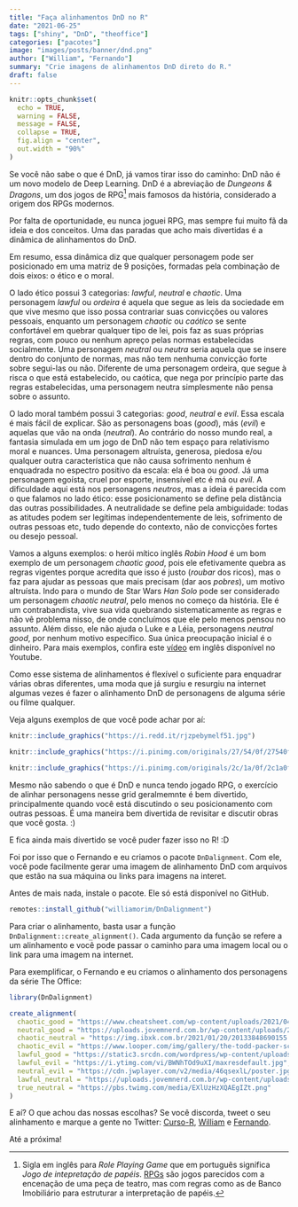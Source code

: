 ```yaml
---
title: "Faça alinhamentos DnD no R"
date: "2021-06-25"
tags: ["shiny", "DnD", "theoffice"]
categories: ["pacotes"]
image: "images/posts/banner/dnd.png"
author: ["William", "Fernando"]
summary: "Crie imagens de alinhamentos DnD direto do R."
draft: false
---
```


```r
knitr::opts_chunk$set(
  echo = TRUE,
  warning = FALSE, 
  message = FALSE, 
  collapse = TRUE,
  fig.align = "center",
  out.width = "90%"
)
```

Se você não sabe o que é DnD, já vamos tirar isso do caminho: DnD não é um novo modelo de Deep Learning. DnD é a abreviação de _Dungeons & Dragons_, um dos jogos de RPG[^sigla] mais famosos da história, considerado a origem dos RPGs modernos.

[^sigla]: Sigla em inglês para _Role Playing Game_ que em português significa _Jogo de intepretação de papéis_. [RPGs](https://pt.wikipedia.org/wiki/Role-playing_game) são jogos parecidos com a encenação de uma peça de teatro, mas com regras como as de Banco Imobiliário para estruturar a interpretação de papéis.

Por falta de oportunidade, eu nunca joguei RPG, mas sempre fui muito fã da ideia e dos conceitos. Uma das paradas que acho mais divertidas é a dinâmica de alinhamentos do DnD.

Em resumo, essa dinâmica diz que qualquer personagem pode ser posicionado em uma matriz de 9 posições, formadas pela combinação de dois eixos: o ético e o moral. 

O lado ético possui 3 categorias: *lawful*, *neutral* e *chaotic*. Uma personagem *lawful* ou _ordeira_ é aquela que segue as leis da sociedade em que vive mesmo que isso possa contrariar suas convicções ou valores pessoais, enquanto um personagem *chaotic* ou _caótico_ se sente confortável em quebrar qualquer tipo de lei, pois faz as suas próprias regras, com pouco ou nenhum apreço pelas normas estabelecidas socialmente. Uma personagem *neutral* ou _neutra_ seria aquela que se insere dentro do conjunto de normas, mas não tem nenhuma convicção forte sobre segui-las ou não. Diferente de uma personagem ordeira, que segue à risca o que está estabelecido, ou caótica, que nega por princípio parte das regras estabelecidas, uma personagem neutra simplesmente não pensa sobre o assunto.

O lado moral também possui 3 categorias: *good*, *neutral* e *evil*. Essa escala é mais fácil de explicar. São as personagens boas (*good*), más (*evil*) e aquelas que vão na onda (*neutral*). Ao contrário do nosso mundo real, a fantasia simulada em um jogo de DnD não tem espaço para relativismo moral e nuances. Uma personagem altruísta, generosa, piedosa e/ou qualquer outra característica que não causa sofrimento nenhum é enquadrada no espectro positivo da escala: ela é boa ou *good*. Já uma personagem egoísta, cruel por esporte, insensível etc é má ou *evil*. A dificuldade aqui está nos personagens *neutros*, mas a ideia é parecida com o que falamos no lado ético: esse posicionamento se define pela distância das outras possibilidades. A neutralidade se define pela ambiguidade: todas as atitudes podem ser legítimas independentemente de leis, sofrimento de outras pessoas etc, tudo depende do contexto, não de convicções fortes ou desejo pessoal. 

Vamos a alguns exemplos: o herói mítico inglês _Robin Hood_ é um bom exemplo de um personagem *chaotic good*, pois ele efetivamente quebra as regras vigentes porque acredita que isso é justo (*roubar* dos ricos), mas o faz para ajudar as pessoas que mais precisam (dar aos *pobres*), um motivo altruísta. Indo para o mundo de Star Wars _Han Solo_ pode ser considerado um personagem *chaotic neutral*, pelo menos no começo da história. Ele é um contrabandista, vive sua vida quebrando sistematicamente as regras e não vê problema nisso, de onde concluímos que ele pelo menos pensou no assunto. Além disso, ele não ajuda o Luke e a Léia, personagens *neutral good*, por nenhum motivo específico. Sua única preocupação inicial é o dinheiro. Para mais exemplos, confira este [vídeo](https://www.youtube.com/watch?v=YgNQ3NXqqiQ) em inglês disponível no Youtube.

Como esse sistema de alinhamentos é flexível o suficiente para enquadrar várias obras diferentes, uma moda que já surgiu e resurgiu na internet algumas vezes é fazer o alinhamento DnD de personagens de alguma série ou filme qualquer.

Veja alguns exemplos de que você pode achar por aí:

```r
knitr::include_graphics("https://i.redd.it/rjzpebymelf51.jpg")
```


```r
knitr::include_graphics("https://i.pinimg.com/originals/27/54/0f/27540ff00c2297c08b7d099a0fc9aba7.jpg")
```

```r
knitr::include_graphics("https://i.pinimg.com/originals/2c/1a/0f/2c1a0f184cb9dcb214b069572d78f13e.jpg")
```

Mesmo não sabendo o que é DnD e nunca tendo jogado RPG, o exercício de alinhar personagens nesse grid geralmemnte é bem divertido, principalmente quando você está discutindo o seu posicionamento com outras pessoas. É uma maneira bem divertida de revisitar e discutir obras que você gosta. :) 

E fica ainda mais divertido se você puder fazer isso no R! :D

Foi por isso que o Fernando e eu criamos o pacote `DnDalignment`. Com ele, você pode facilmente gerar uma imagem de alinhamento DnD com arquivos que estão na sua máquina ou links para imagens na interet.

Antes de mais nada, instale o pacote. Ele só está disponível no GitHub.

```r
remotes::install_github("williamorim/DnDalignment")
```

Para criar o alinhamento, basta usar a função `DnDalignment::create_alignment()`. Cada argumento da função se refere a um alinhamento e você pode passar o caminho para uma imagem local ou o link para uma imagem na internet. 

Para exemplificar, o Fernando e eu criamos o alinhamento dos personagens da série The Office:

```r
library(DnDalignment)

create_alignment(
  chaotic_good = "https://www.cheatsheet.com/wp-content/uploads/2021/04/The-Office.jpg",
  neutral_good = "https://uploads.jovemnerd.com.br/wp-content/uploads/2021/02/the-office-jim-canta-musica-abertura.jpg",
  chaotic_neutral = "https://img.ibxk.com.br/2021/01/20/20133848690155.png",
  chaotic_evil = "https://www.looper.com/img/gallery/the-todd-packer-scene-in-the-office-that-went-too-far/l-intro-1620750071.jpg",
  lawful_good = "https://static3.srcdn.com/wordpress/wp-content/uploads/2019/11/Phyllis-The-Office.jpg?q=50&fit=crop&w=740&h=370&dpr=1.5",
  lawful_evil = "https://i.ytimg.com/vi/BWNhTOd9uXI/maxresdefault.jpg",
  neutral_evil = "https://cdn.jwplayer.com/v2/media/46qsexlL/poster.jpg?width=720",
  lawful_neutral = "https://uploads.jovemnerd.com.br/wp-content/uploads/2021/01/the-office-dwight-gerenta.jpg",
  true_neutral = "https://pbs.twimg.com/media/EXlUzHzXQAEgIZt.png"
)
```

E aí? O que achou das nossas escolhas? Se você discorda, tweet o seu alinhamento e marque a gente no Twitter: [Curso-R](https://twitter.com/curso_r), [William](https://twitter.com/wamorim_) e [Fernando](https://twitter.com/Azeloc).

Até a próxima!
